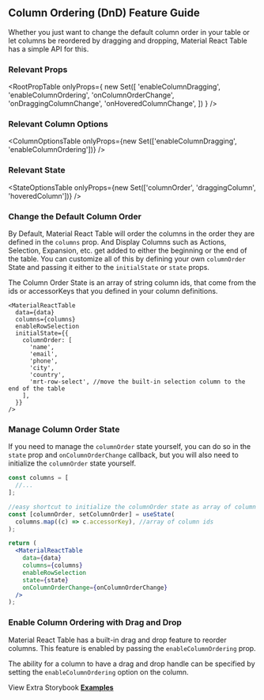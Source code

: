 
<Head>
  <title>Column Ordering/DnD Feature Guide - Material React Table Docs</title>
  <meta
    name="description"
    content="How to use and customize the column ordering and drag and drop features of Material React Table"
  />
</Head>

## Column Ordering (DnD) Feature Guide

Whether you just want to change the default column order in your table or let columns be reordered by dragging and dropping, Material React Table has a simple API for this.

### Relevant Props

<RootPropTable
  onlyProps={
    new Set([
      'enableColumnDragging',
      'enableColumnOrdering',
      'onColumnOrderChange',
      'onDraggingColumnChange',
      'onHoveredColumnChange',
    ])
  }
/>

### Relevant Column Options

<ColumnOptionsTable
  onlyProps={new Set(['enableColumnDragging', 'enableColumnOrdering'])}
/>

### Relevant State

<StateOptionsTable
  onlyProps={new Set(['columnOrder', 'draggingColumn', 'hoveredColumn'])}
/>

### Change the Default Column Order

By Default, Material React Table will order the columns in the order they are defined in the `columns` prop. And Display Columns such as Actions, Selection, Expansion, etc. get added to either the beginning or the end of the table. You can customize all of this by defining your own `columnOrder` State and passing it either to the `initialState` or `state` props.

The Column Order State is an array of string column ids, that come from the ids or accessorKeys that you defined in your column definitions.

```tsx
<MaterialReactTable
  data={data}
  columns={columns}
  enableRowSelection
  initialState={{
    columnOrder: [
      'name',
      'email',
      'phone',
      'city',
      'country',
      'mrt-row-select', //move the built-in selection column to the end of the table
    ],
  }}
/>
```

### Manage Column Order State

If you need to manage the `columnOrder` state yourself, you can do so in the `state` prop and `onColumnOrderChange` callback, but you will also need to initialize the `columnOrder` state yourself.

```jsx
const columns = [
  //...
];

//easy shortcut to initialize the columnOrder state as array of column ids
const [columnOrder, setColumnOrder] = useState(
  columns.map((c) => c.accessorKey), //array of column ids
);

return (
  <MaterialReactTable
    data={data}
    columns={columns}
    enableRowSelection
    state={state}
    onColumnOrderChange={onColumnOrderChange}
  />
);
```

### Enable Column Ordering with Drag and Drop

Material React Table has a built-in drag and drop feature to reorder columns. This feature is enabled by passing the `enableColumnOrdering` prop.

The ability for a column to have a drag and drop handle can be specified by setting the `enableColumnOrdering` option on the column.

<DNDExample />

View Extra Storybook **[Examples](https://www.material-react-table.dev/?path=/story/features-column-ordering-examples)**
